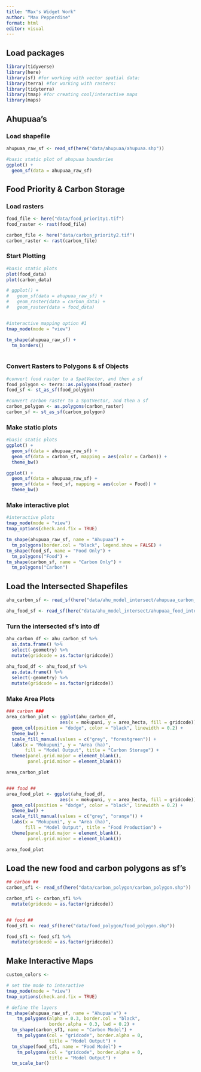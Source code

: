 ```yaml
---
title: "Max's Widget Work"
author: "Max Pepperdine"
format: html
editor: visual
---
```


## Load packages

```r
library(tidyverse)
library(here)
library(sf) #for working with vector spatial data:
library(terra) #for working with rasters:
library(tidyterra)
library(tmap) #for creating cool/interactive maps
library(maps)
```

## Ahupuaa's

### Load shapefile

```r
ahupuaa_raw_sf <- read_sf(here("data/ahupuaa/ahupuaa.shp"))

#basic static plot of ahupuaa boundaries
ggplot() +
  geom_sf(data = ahupuaa_raw_sf)
```

## Food Priority & Carbon Storage

### Load rasters

```r
food_file <- here("data/food_priority1.tif")
food_raster <- rast(food_file)

carbon_file <- here("data/carbon_priority2.tif")
carbon_raster <- rast(carbon_file)
```

### Start Plotting

```r
#basic static plots
plot(food_data)
plot(carbon_data)

# ggplot() +
#   geom_sf(data = ahupuaa_raw_sf) +
#   geom_raster(data = carbon_data) +
#   geom_raster(data = food_data)


#interactive mapping option #1
tmap_mode(mode = "view")

tm_shape(ahupuaa_raw_sf) + 
  tm_borders()
  

```

### Convert Rasters to Polygons & sf Objects

```r
#convert food raster to a SpatVector, and then a sf
food_polygon <- terra::as.polygons(food_raster)
food_sf <- st_as_sf(food_polygon)

#convert carbon raster to a SpatVector, and then a sf
carbon_polygon <- as.polygons(carbon_raster)
carbon_sf <- st_as_sf(carbon_polygon)
```

### Make static plots

```r
#basic static plots
ggplot() +
  geom_sf(data = ahupuaa_raw_sf) +
  geom_sf(data = carbon_sf, mapping = aes(color = Carbon)) +
  theme_bw()

ggplot() +
  geom_sf(data = ahupuaa_raw_sf) +
  geom_sf(data = food_sf, mapping = aes(color = Food)) +
  theme_bw()
```

### Make interactive plot

```r
#interactive plots
tmap_mode(mode = "view")
tmap_options(check.and.fix = TRUE)

tm_shape(ahupuaa_raw_sf, name = "Ahupuaa") +
  tm_polygons(border.col = "black", legend.show = FALSE) +
tm_shape(food_sf, name = "Food Only") +
  tm_polygons("Food") +
tm_shape(carbon_sf, name = "Carbon Only") +
  tm_polygons("Carbon")
```

## Load the Intersected Shapefiles

```r
ahu_carbon_sf <- read_sf(here("data/ahu_model_intersect/ahupuaa_carbon_intersect.shp"))

ahu_food_sf <- read_sf(here("data/ahu_model_intersect/ahupuaa_food_intersect.shp"))
```

### Turn the intersected sf's into df

```r
ahu_carbon_df <- ahu_carbon_sf %>% 
  as.data.frame() %>% 
  select(-geometry) %>% 
  mutate(gridcode = as.factor(gridcode))
  
ahu_food_df <- ahu_food_sf %>% 
  as.data.frame() %>% 
  select(-geometry) %>% 
  mutate(gridcode = as.factor(gridcode))
```

### Make Area Plots

```r
### carbon ###
area_carbon_plot <- ggplot(ahu_carbon_df, 
                    aes(x = mokupuni, y = area_hecta, fill = gridcode)) +
  geom_col(position = "dodge", color = "black", linewidth = 0.2) +
  theme_bw() +
  scale_fill_manual(values = c("grey", "forestgreen")) +
  labs(x = "Mokupuni", y = "Area (ha)", 
       fill = "Model Output", title = "Carbon Storage") +
  theme(panel.grid.major = element_blank(),
        panel.grid.minor = element_blank())

area_carbon_plot


### food ##
area_food_plot <- ggplot(ahu_food_df, 
                    aes(x = mokupuni, y = area_hecta, fill = gridcode)) +
  geom_col(position = "dodge", color = "black", linewidth = 0.2) +
  theme_bw() + 
  scale_fill_manual(values = c("grey", "orange")) +
  labs(x = "Mokupuni", y = "Area (ha)", 
       fill = "Model Output", title = "Food Production") +
  theme(panel.grid.major = element_blank(),
        panel.grid.minor = element_blank())

area_food_plot
```

## Load the new food and carbon polygons as sf's

```r
## carbon ##
carbon_sf1 <- read_sf(here("data/carbon_polygon/carbon_polygon.shp"))

carbon_sf1 <- carbon_sf1 %>% 
  mutate(gridcode = as.factor(gridcode))


## food ##
food_sf1 <- read_sf(here("data/food_polygon/food_polygon.shp"))

food_sf1 <- food_sf1 %>% 
  mutate(gridcode = as.factor(gridcode))
```

## Make Interactive Maps

```r
custom_colors <- 

# set the mode to interactive
tmap_mode(mode = "view")
tmap_options(check.and.fix = TRUE)

# define the layers
tm_shape(ahupuaa_raw_sf, name = "Ahupua'a") +
    tm_polygons(alpha = 0.3, border.col = "black", 
                border.alpha = 0.3, lwd = 0.2) +
  tm_shape(carbon_sf1, name = "Carbon Model") +
    tm_polygons(col = "gridcode", border.alpha = 0, 
                title = "Model Output") +
  tm_shape(food_sf1, name = "Food Model") +
    tm_polygons(col = "gridcode", border.alpha = 0, 
                title = "Model Output") +
  tm_scale_bar()
```







